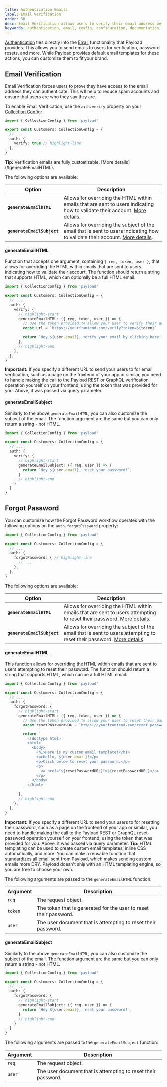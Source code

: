 ```yaml
---
title: Authentication Emails
label: Email Verification
order: 30
desc: Email Verification allows users to verify their email address before they're account is fully activated. Email Verification ties directly into the Email functionality that Payload provides.
keywords: authentication, email, config, configuration, documentation, Content Management System, cms, headless, javascript, node, react, nextjs
---
```


[Authentication](./overview) ties directly into the [Email](../email) functionality that Payload provides. This allows you to send emails to users for verification, password resets, and more. While Payload provides default email templates for these actions, you can customize them to fit your brand.

## Email Verification

Email Verification forces users to prove they have access to the email address they can authenticate. This will help to reduce spam accounts and ensure that users are who they say they are.

To enable Email Verification, use the `auth.verify` property on your [Collection Config](../configuration/collections):

```ts
import { CollectionConfig } from 'payload'

export const Customers: CollectionConfig = {
  // ...
  auth: {
    verify: true // highlight-line
  },
}
```

<Banner type="info">
  <strong>Tip:</strong>
  Verification emails are fully customizable. [More details](#generateEmailHTML).
</Banner>

The following options are available:

| Option               | Description                                                                                                                                                                                                                         |
|----------------------|-------------------------------------------------------------------------------------------------------------------------------------------------------------------------------------------------------------------------------------|
| **`generateEmailHTML`** | Allows for overriding the HTML within emails that are sent to users indicating how to validate their account. [More details](#generateEmailHTML). |
| **`generateEmailSubject`** | Allows for overriding the subject of the email that is sent to users indicating how to validate their account. [More details](#generateEmailSubject). |

#### generateEmailHTML

Function that accepts one argument, containing `{ req, token, user }`, that allows for overriding the HTML within emails that are sent to users indicating how to validate their account. The function should return a string that supports HTML, which can optionally be a full HTML email.

```ts
import { CollectionConfig } from 'payload'

export const Customers: CollectionConfig = {
  // ...
  auth: {
    verify: {
      // highlight-start
      generateEmailHTML: ({ req, token, user }) => {
        // Use the token provided to allow your user to verify their account
        const url = `https://yourfrontend.com/verify?token=${token}`

        return `Hey ${user.email}, verify your email by clicking here: ${url}`
      },
      // highlight-end
    },
  },
}
```

<Banner type="warning">
  <strong>Important:</strong>
  If you specify a different URL to send your users to for email verification, such as a page on the
  frontend of your app or similar, you need to handle making the call to the Payload REST or GraphQL
  verification operation yourself on your frontend, using the token that was provided for you.
  Above, it was passed via query parameter.
</Banner>

#### generateEmailSubject

Similarly to the above `generateEmailHTML`, you can also customize the subject of the email. The function argument are the same but you can only return a string - not HTML.

```ts
import { CollectionConfig } from 'payload'

export const Customers: CollectionConfig = {
  // ...
  auth: {
    verify: {
      // highlight-start
      generateEmailSubject: ({ req, user }) => {
        return `Hey ${user.email}, reset your password!`;
      }
      // highlight-end
    }
  }
}
```

## Forgot Password

You can customize how the Forgot Password workflow operates with the following options on the `auth.forgotPassword` property:

```ts
import { CollectionConfig } from 'payload'

export const Customers: CollectionConfig = {
  // ...
  auth: {
    forgotPassword: { // highlight-line
      // ...
    },
  },
}
```

The following options are available:

| Option               | Description                                                                                                                                                                                                                         |
|----------------------|-------------------------------------------------------------------------------------------------------------------------------------------------------------------------------------------------------------------------------------|
| **`generateEmailHTML`** | Allows for overriding the HTML within emails that are sent to users attempting to reset their password. [More details](#generateEmailHTML). |
| **`generateEmailSubject`** | Allows for overriding the subject of the email that is sent to users attempting to reset their password. [More details](#generateEmailSubject). |

#### generateEmailHTML

This function allows for overriding the HTML within emails that are sent to users attempting to reset their password. The function should return a string that supports HTML, which can be a full HTML email.

```ts
import { CollectionConfig } from 'payload'

export const Customers: CollectionConfig = {
  // ...
  auth: {
    forgotPassword: {
      // highlight-start
      generateEmailHTML: ({ req, token, user }) => {
        // Use the token provided to allow your user to reset their password
        const resetPasswordURL = `https://yourfrontend.com/reset-password?token=${token}`

        return `
          <!doctype html>
          <html>
            <body>
              <h1>Here is my custom email template!</h1>
              <p>Hello, ${user.email}!</p>
              <p>Click below to reset your password.</p>
              <p>
                <a href="${resetPasswordURL}">${resetPasswordURL}</a>
              </p>
            </body>
          </html>
        `
      },
      // highlight-end
    },
  },
}
```

<Banner type="warning">
  <strong>Important:</strong>
  If you specify a different URL to send your users to for resetting their password, such as a page
  on the frontend of your app or similar, you need to handle making the call to the Payload REST or
  GraphQL reset-password operation yourself on your frontend, using the token that was provided for
  you. Above, it was passed via query parameter.
</Banner>

<Banner type="success">
  <strong>Tip:</strong>
  HTML templating can be used to create custom email templates, inline CSS automatically, and more.
  You can make a reusable function that standardizes all email sent from Payload, which makes
  sending custom emails more DRY. Payload doesn't ship with an HTML templating engine, so you are
  free to choose your own.
</Banner>

The following arguments are passed to the `generateEmailHTML` function:

| Argument | Description                                                                                   |
|----------|-----------------------------------------------------------------------------------------------|
| `req`    | The request object.                                                                           |
| `token`  | The token that is generated for the user to reset their password.                             |
| `user`   | The user document that is attempting to reset their password.                                 |

#### generateEmailSubject

Similarly to the above `generateEmailHTML`, you can also customize the subject of the email. The function argument are the same but you can only return a string - not HTML.

```ts
import { CollectionConfig } from 'payload'

export const Customers: CollectionConfig = {
  // ...
  auth: {
    forgotPassword: {
      // highlight-start
      generateEmailSubject: ({ req, user }) => {
        return `Hey ${user.email}, reset your password!`;
      }
      // highlight-end
    }
  }
}
```

The following arguments are passed to the `generateEmailSubject` function:

| Argument | Description                                                                                   |
|----------|-----------------------------------------------------------------------------------------------|
| `req`    | The request object.                                                                           |
| `user`   | The user document that is attempting to reset their password.                                 |
